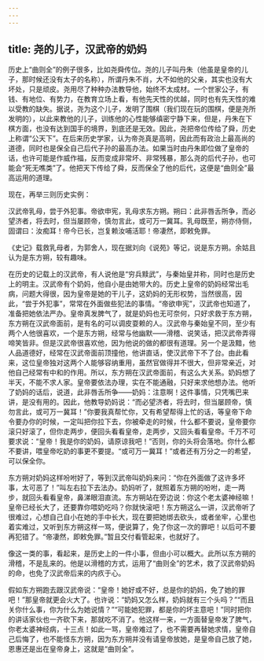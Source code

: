 ```yaml
---
---
---
```

title: 尧的儿子，汉武帝的奶妈
---




历史上“曲则全”的例子很多，比如尧舜传位。尧的儿子叫丹朱（他虽是皇帝的儿子，那时候还没有太子的名称），所谓丹朱不肖，大不如他的父亲，其实也没有大坏处，只是顽皮。尧用尽了种种办法教导他，始终不太成材。一个世家公子，有钱、有地位、有势力，在教育立场上看，有他先天性的优越，同时也有先天性的难以受教的缺失。据说，尧为这个儿子，发明了围棋（我们现在玩的围棋，便是尧所发明的），以此来教他的儿子，训练他的心性能够缜密宁静下来，但是，丹朱在下棋方面，也没有达到国手的境界，到底还是无效。因此，尧把帝位传给了舜，历史上称谓“公天下”。在后来历史学家，认为帝尧真是高明，因此而有政治上最高尚的道德，同时也是保全自己后代子孙的最高办法。如果当时由丹朱即位做了皇帝的话，也许可能是作威作福，反而变成非常坏、非常残暴，那么尧的后代子孙，也可能会“死无噍类”了。他把天下传给了舜，反而保全了他的后代，这便是“曲则全”最高运用的道理。

现在，再举三则历史实例：


汉武帝乳母，尝于外犯事。帝欲申宪，乳母求东方朔。朔曰：此非唇舌所争，而必望济者，将去时，但当屡顾帝，慎勿言此，或可万一冀耳。乳母既至，朔亦侍侧，固谓曰：汝痴耳！帝今已长，岂复赖汝哺活耶！帝凄然，即敕免罪。


《史记》载救乳母者，为郭舍人，现在据刘向《说苑》等记，说是东方朔。余姑且认为是东方朔，较有趣味。

在历史的记载上的汉武帝，有人说他是“穷兵黩武”，与秦始皇并称，同时也是历史上的明主。汉武帝有个奶妈，他自小是由她带大的。历史上皇帝的奶妈经常出毛病，问题大得很，因为皇帝是她的干儿子，这奶妈的无形权势，当然很高，因此，“尝于外犯事”，常常在外面做些犯法的事情。“帝欲申宪”，汉武帝也知道了，准备把她依法严办。皇帝真发脾气了，就是奶妈也无可奈何，只好求救于东方朔，东方朔在汉武帝面前，是有名的可以调皮耍赖的人。汉武帝与秦始皇不同，至少有两个人他很喜欢，一个是东方朔，经常与他幽默——滑稽、说笑话，把汉武帝弄得啼笑皆非。但是汉武帝很喜欢他，因为他说的做的都很有道理。另一个是汲黯，他人品道德好，经常在汉武帝面前顶撞他，他讲直话，使汉武帝下不了台。由此看来，这位皇帝独对这两个人能够容纳重用，虽然官做得并不很大，但非常亲近，对他自己经常有中和的作用。所以，东方朔在汉武帝面前，有这么大关系。奶妈想了半天，不能不求人家。皇帝要依法办理，实在不能通融，只好来求他想办法。他听了奶妈的话后，说道，此非唇舌所争——奶妈：注意啊！这件事情，只凭嘴巴来讲，是没有用的。因此，他教导奶妈说：“而必望济者，将去时，但当屡顾帝，慎勿言此，或可万一冀耳！”你要我真帮忙你，又有希望帮得上忙的话，等皇帝下命令要办你的时候，一定叫把你拉下去，你被牵走的时候，什么都不要说，皇帝要你滚只好滚了，但你走两步，便回头看看皇帝，走两步，又回头看看皇帝。千万不可要求说：“皇帝！我是你的奶妈，请原谅我吧！”否则，你的头将会落地。你什么都不要讲，喂皇帝吃奶的事更不要提。“或可万一冀耳！”或者还有万分之一的希望，可以保全你。

东方朔对奶妈这样吩咐好了，等到汉武帝叫奶妈来问：“你在外面做了这许多坏事，太可恶了！”叫左右拉下去法办。奶妈听了，就照着东方朔的吩咐，走一两步，就回头看看皇帝，鼻涕眼泪直流。东方朔站在旁边说：你这个老太婆神经嘛！皇帝已经长大了，还要靠你喂奶吃吗？你就快滚吧！东方朔这么一讲，汉武帝听了很难过，心想自己自小在她的手中长大，现在要把她绑去砍头，或者坐牢，心里也着实难过，又听到东方朔这样一骂，便说算了，免了你这一次的罪吧！以后可不要再犯错了。“帝凄然，即敕免罪。”暂且交付看管起来，也就好了。

像这一类的事，看起来，是历史上的一件小事，但由小可以概大。此所以东方朔的滑稽，不是乱来的。他是以滑稽的方式，运用了“曲则全”的艺术，救了汉武帝奶妈的命，也免了汉武帝后来的内疚于心。

假如东方朔跑去跟汉武帝说：“皇帝！她好或不好，总是你的奶妈，免了她的罪吧！”那皇帝就更会火大了。也许说：“奶妈又怎么样，奶妈就有三个头吗？”“而且关你什么事，你为什么为她说情？”“可能她犯罪，都是你的坏主意吧！”同时把你的讲话家伙也一齐砍下来，那就吃不消了。他这样一来，一方面替皇帝发了脾气，你老太婆神经病，十三点！如此一骂，皇帝难过了，也不需要再替她求情，皇帝自己后悔了，也不能怪东方朔，因为东方朔并没有请皇帝放她，是皇帝自己放了她，恩惠还是出在皇帝身上，这就是“曲则全”。